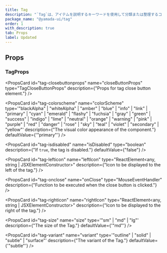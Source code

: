 ```yaml
---
title: Tag
description: "`Tag`は、アイテムを説明するキーワードを使用して分類または整理するコンポーネントです。"
package_name: "@yamada-ui/tag"
order: 1
with_description: true
tab: Props
label: Updated
---
```


## Props

### TagProps

<PropsCard
  id="tag-closebuttonprops"
  name="closeButtonProps"
  type="TagCloseButtonProps"
  description={"Props for tag close button element."}
/>

<PropsCard
  id="tag-colorscheme"
  name="colorScheme"
  type='"blackAlpha" | "whiteAlpha" | "amber" | "blue" | "info" | "link" | "primary" | "cyan" | "emerald" | "flashy" | "fuchsia" | "gray" | "green" | "success" | "indigo" | "lime" | "neutral" | "orange" | "warning" | "pink" | "purple" | "red" | "danger" | "rose" | "sky" | "teal" | "violet" | "secondary" | "yellow"'
  description={"The visual color appearance of the component."}
  defaultValue={'"primary"'}
/>

<PropsCard
  id="tag-isdisabled"
  name="isDisabled"
  type="boolean"
  description={"If `true`, the tag is disabled."}
  defaultValue={"false"}
/>

<PropsCard
  id="tag-lefticon"
  name="leftIcon"
  type="ReactElement<any, string | JSXElementConstructor<any>>"
  description={"Icon to be displayed to the left of the tag."}
/>

<PropsCard
  id="tag-onclose"
  name="onClose"
  type="MouseEventHandler<HTMLElement>"
  description={"Function to be executed when the close button is clicked."}
/>

<PropsCard
  id="tag-righticon"
  name="rightIcon"
  type="ReactElement<any, string | JSXElementConstructor<any>>"
  description={"Icon to be displayed to the right of the tag."}
/>

<PropsCard
  id="tag-size"
  name="size"
  type='"sm" | "md" | "lg"'
  description={"The size of the Tag."}
  defaultValue={'"md"'}
/>

<PropsCard
  id="tag-variant"
  name="variant"
  type='"outline" | "solid" | "subtle" | "surface"'
  description={"The variant of the Tag."}
  defaultValue={'"subtle"'}
/>
